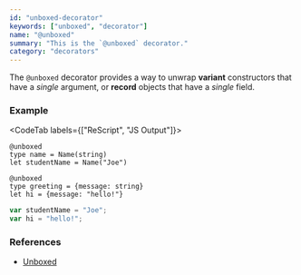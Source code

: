 ```yaml
---
id: "unboxed-decorator"
keywords: ["unboxed", "decorator"]
name: "@unboxed"
summary: "This is the `@unboxed` decorator."
category: "decorators"
---
```


The `@unboxed` decorator provides a way to unwrap **variant** constructors
that have a *single* argument, or **record** objects that have a *single* field.

### Example

<CodeTab labels={["ReScript", "JS Output"]}>

```res
@unboxed
type name = Name(string)
let studentName = Name("Joe")

@unboxed
type greeting = {message: string}
let hi = {message: "hello!"}
```

```js
var studentName = "Joe";
var hi = "hello!";
```

</CodeTab>

### References

* [Unboxed](/docs/manual/latest/unboxed)